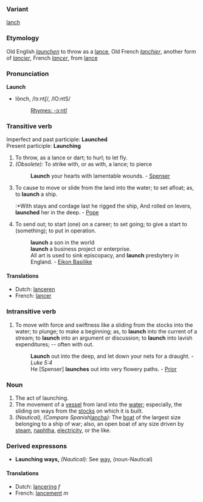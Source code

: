 ===Variant===
[[lanch]]
===Etymology===
Old English ''[[launchen]]'' to throw as a [[lance]], Old French ''[[lanchier]]'', another form of ''[[lancier]]'', French ''[[lancer]]'', from [[lance]]

===Pronunciation===
'''Launch'''
*lônch, /lɔːntʃ/, /lO:ntS/
*:[[Rhymes:English:-ɔːntʃ|Rhymes: -ɔːntʃ]]

===Transitive verb===
Imperfect and past participle: '''Launched'''<br>
Present participle: '''Launching''' 

#To throw, as a lance or dart; to hurl; to let fly.
#''(Obsolete):'' To strike with, or as with, a lance; to pierce
#:'''Launch''' your hearts with lamentable wounds. - [[Spenser]]
#To cause to move or slide from the land into the water; to set afloat; as, to '''launch''' a ship.
#:*With stays and cordage last he rigged the ship, And rolled on levers, '''launched''' her in the deep. - [[Pope]]
#To send out; to start (one) on a career; to set going; to give a start to (something); to put in operation.
#: '''launch''' a son in the world
#: '''launch''' a business project or enterprise.
#: All art is used to sink episcopacy, and '''launch''' presbytery in England. - [[Eikon Basilike]]

====Translations====
*Dutch: [[lanceren]]
*French: [[lancer]]

===Intransitive verb===
#To move with force and swiftness like a sliding from the stocks into the water; to plunge; to make a beginning; as, to '''launch''' into the current of a stream; to '''launch''' into an argument or discussion; to '''launch''' into lavish expenditures; -- often with out.
#:'''Launch''' out into the deep, and let down your nets for a draught. - ''Luke 5:4''
#:He [Spenser] '''launches''' out into very flowery paths. - [[Prior]]

===Noun===
#The act of launching.
#The movement of a [[vessel]] from land into the [[water]]; especially, the sliding on ways from the [[stocks]] on which it is built.
#''(Nautical), (Compare Spanish ''[[lancha]]''):'' The [[boat]] of the largest size belonging to a ship of war; also, an open boat of any size driven by [[steam]], [[naphtha]], [[electricity]], or the like. 
===Derived expressons===
*'''Launching ways,''' ''(Nautical):'' See [[way]], (noun-Nautical)

====Translations====
*Dutch: [[lancering]] ''f''
*French: [[lancement]] ''m''